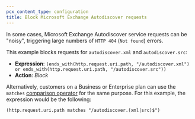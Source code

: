 ```yaml
---
pcx_content_type: configuration
title: Block Microsoft Exchange Autodiscover requests
---
```


In some cases, Microsoft Exchange Autodiscover service requests can be "noisy", triggering large numbers of `HTTP 404` (`Not found`) errors.

This example blocks requests for `autodiscover.xml` and `autodiscover.src`:

- **Expression**: `(ends_with(http.request.uri.path, "/autodiscover.xml") or ends_with(http.request.uri.path, "/autodiscover.src"))`
- **Action**: _Block_

Alternatively, customers on a Business or Enterprise plan can use the `matches` [comparison operator](/ruleset-engine/rules-language/operators/#comparison-operators) for the same purpose. For this example, the expression would be the following:

```txt
(http.request.uri.path matches "/autodiscover.(xml|src)$")
```
